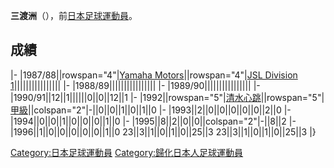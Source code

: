 {{Infobox football biography
|name=三渡洲
|image=
|fullname=三渡洲
|birth_date={{Birth date and age|1968|3|28}}
|cityofbirth=
|countryofbirth=
|position=[[中场|中场]]
|currentclub=
|years=1987-1991<br/>1992-1996
|clubs=[[磐田喜悅|Yamaha Motors]]<br/>[[清水心跳|清水心跳]]
|caps(goals)=
|nationalyears=
|nationalteam=
|nationalcaps(goals)=
}}
'''三渡洲'''（{{Bd|1968年|3月28日||}}），前[[日本|日本]][[足球|足球]][[運動員|運動員]]。

==成績==
{{Football player club statistics 1|YYN}}
{{Football player club statistics 2|JPN|YYN}}
|-
|1987/88||rowspan="4"|[[磐田喜悅|Yamaha Motors]]||rowspan="4"|[[Japan_Soccer_League|JSL Division 1]]||||||||||||||||
|-
|1988/89||||||||||||||||
|-
|1989/90||||||||||||||||
|-
|1990/91||12||1||||||0||0||12||1
|-
|1992||rowspan="5"|[[清水心跳|清水心跳]]||rowspan="5"|[[日本職業足球甲級聯賽|甲級]]||colspan="2"|-||0||0||1||0||1||0
|-
|1993||2||0||0||0||0||0||2||0
|-
|1994||0||0||1||0||0||0||1||0
|-
|1995||8||2||0||0||colspan="2"|-||8||2
|-
|1996||1||0||0||0||0||0||1||0
{{Football player club statistics 3|1|JPN}}23||3||1||0||1||0||25||3
{{Football player club statistics 5}}23||3||1||0||1||0||25||3
|}

{{Japan-footy-bio-stub}}
[[Category:日本足球運動員|Category:日本足球運動員]]
[[Category:歸化日本人足球運動員|Category:歸化日本人足球運動員]]